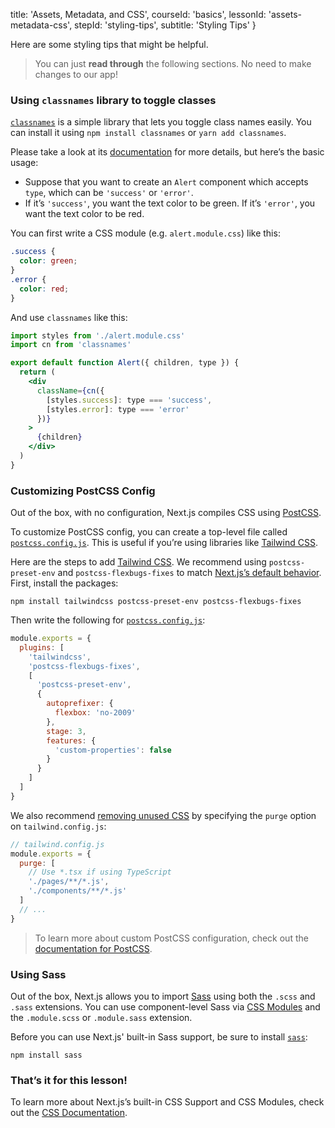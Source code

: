
  title: 'Assets, Metadata, and CSS',
  courseId: 'basics',
  lessonId: 'assets-metadata-css',
  stepId: 'styling-tips',
  subtitle: 'Styling Tips'
}

Here are some styling tips that might be helpful.

> You can just **read through** the following sections. No need to make changes to our app!

### Using `classnames` library to toggle classes

[`classnames`](https://github.com/JedWatson/classnames) is a simple library that lets you toggle class names easily. You can install it using `npm install classnames` or `yarn add classnames`.

Please take a look at its [documentation](https://github.com/JedWatson/classnames) for more details, but here’s the basic usage:

- Suppose that you want to create an `Alert` component which accepts `type`, which can be `'success'` or `'error'`.
- If it’s `'success'`, you want the text color to be green. If it’s `'error'`, you want the text color to be red.

You can first write a CSS module (e.g. `alert.module.css`) like this:

```css
.success {
  color: green;
}
.error {
  color: red;
}
```

And use `classnames` like this:

```jsx
import styles from './alert.module.css'
import cn from 'classnames'

export default function Alert({ children, type }) {
  return (
    <div
      className={cn({
        [styles.success]: type === 'success',
        [styles.error]: type === 'error'
      })}
    >
      {children}
    </div>
  )
}
```

### Customizing PostCSS Config

Out of the box, with no configuration, Next.js compiles CSS using [PostCSS](https://postcss.org/).

To customize PostCSS config, you can create a top-level file called [`postcss.config.js`](/docs/advanced-features/customizing-postcss-config#customizing-plugins). This is useful if you’re using libraries like [Tailwind CSS](https://tailwindcss.com/).

Here are the steps to add [Tailwind CSS](https://tailwindcss.com/). We recommend using `postcss-preset-env` and `postcss-flexbugs-fixes` to match [Next.js’s default behavior](/docs/advanced-features/customizing-postcss-config#default-behavior). First, install the packages:

```shell
npm install tailwindcss postcss-preset-env postcss-flexbugs-fixes
```

Then write the following for [`postcss.config.js`](/docs/advanced-features/customizing-postcss-config#customizing-plugins):

```js
module.exports = {
  plugins: [
    'tailwindcss',
    'postcss-flexbugs-fixes',
    [
      'postcss-preset-env',
      {
        autoprefixer: {
          flexbox: 'no-2009'
        },
        stage: 3,
        features: {
          'custom-properties': false
        }
      }
    ]
  ]
}
```

We also recommend [removing unused CSS](https://tailwindcss.com/docs/controlling-file-size/#removing-unused-css) by specifying the `purge` option on `tailwind.config.js`:

```js
// tailwind.config.js
module.exports = {
  purge: [
    // Use *.tsx if using TypeScript
    './pages/**/*.js',
    './components/**/*.js'
  ]
  // ...
}
```

> To learn more about custom PostCSS configuration, check out the [documentation for PostCSS](/docs/advanced-features/customizing-postcss-config).

### Using Sass

Out of the box, Next.js allows you to import [Sass](/docs/basic-features/built-in-css-support#sass-support) using both the `.scss` and `.sass` extensions. You can use component-level Sass via [CSS Modules](/docs/basic-features/built-in-css-support#adding-component-level-css) and the `.module.scss` or `.module.sass` extension.

Before you can use Next.js' built-in Sass support, be sure to install [`sass`](https://github.com/sass/sass):

```shell
npm install sass
```

### That’s it for this lesson!

To learn more about Next.js’s built-in CSS Support and CSS Modules, check out the [CSS Documentation](/docs/basic-features/built-in-css-support).

